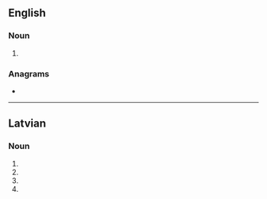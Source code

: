 {{also|lodēs|lödes}}
==English==

===Noun===
{{head|en|noun plural form}}

# {{plural of|lode|lang=en}}

===Anagrams===
* {{anagrams|en|Delos|OLEDs|doles|dosel|losed|soled}}

----

==Latvian==

===Noun===
{{head|lv|noun form|g=f}}

# {{lv-inflection of|lode|gen|s}}
# {{lv-inflection of|lode|nom|p}}
# {{lv-inflection of|lode|voc|p}}
# {{lv-inflection of|lode|acc|p}}